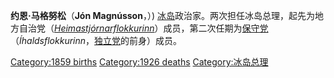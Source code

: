 {{Link style|time=2015-12-11T08:12:46+00:00}}
{{unreferenced|time=2013-04-11T06:52:35+00:00}}
{{Infobox Prime Minister 
| name=Jón Magnússon
 | image=
 | order=[[冰岛总理|冰岛总理]]
 | term_start    =1917年1月4日
 | term_end      =1922年3月17日
 | term_start2   =1924年3月22日
 | term_end2     =1926年6月23日
 | predecessor   =[[埃纳尔·阿尔诺松|埃纳尔·阿尔诺松]]
 | successor     =[[西居尔泽·埃格尔兹|西居尔泽·埃格尔兹]]
 | predecessor3  =[[西居尔泽·埃格尔兹|西居尔泽·埃格尔兹]]
 | successor3    =[[马格努斯·古德蒙德松|马格努斯·古德蒙德松]]
 | birth_date    ={{Birth date|1859|1|16|mf=y}}
 | birth_place   =[[冰岛|冰岛]][[奥扎尔达吕|奥扎尔达吕]](Aðaldalur)穆利(Múli)
 | death_date    ={{Death date and age|1926|7|23|1859|1|16|mf=y}}
 | death_place   =[[冰岛|冰岛]][[诺尔兹菲厄泽|诺尔兹菲厄泽]](Norðfjörður)内斯（Nes）
 | party= [[:en:HomeHome_Rule_Party_(Iceland)|地方自治党]]和[[冰岛保守党|保守党]]
 | spouse = Þóra Jónsdóttir
|}}

'''约恩·马格努松'''（'''Jón Magnússon'''，{{bd|1859年|1月16日|1926年|6月23日}}）) [[冰岛|冰岛]]政治家。两次担任冰岛总理，起先为地方自治党（''[[:is:Heimastjórnarflokkurinn|Heimastjórnarflokkurinn]]''）成员，第二次任期为[[冰岛保守党|保守党]] （''Íhaldsflokkurinn''，[[冰岛独立党|独立党]]的前身）成员。

<!-- Unsourced image removed: [[Image:Jónmagnús.jpg|thumb]] -->

{{Start box}}
{{Succession box | before=[[埃纳尔·阿尔诺松|埃纳尔·阿尔诺松]] | title=[[冰岛总理|冰岛总理]]<br />(第一次) | years=1917–1922 | after=[[西居尔泽·埃格尔兹|西居尔泽·埃格尔兹]]}}
{{Succession box | before=[[西居尔泽·埃格尔兹|西居尔泽·埃格尔兹]] | title=[[冰岛总理|冰岛总理]]<br />(第二次) | years=1924–1926 | after=[[马格努斯·古德蒙德松|马格努斯·古德蒙德松]]<br />'''''(代理)''}}
{{End box}}

{{冰岛总理}}

<!-- No surname to sort by. See [[Naming_conventions_of_Iceland|Naming conventions of Iceland]]. -->

{{冰島人物小作品}}
{{DEFAULTSORT:Magnusson, Jon}}

[[Category:1859_births|Category:1859 births]]
[[Category:1926_deaths|Category:1926 deaths]]
[[Category:冰岛总理|Category:冰岛总理]]